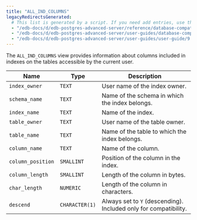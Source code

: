 ```yaml
---
title: "ALL_IND_COLUMNS"
legacyRedirectsGenerated:
  # This list is generated by a script. If you need add entries, use the `legacyRedirects` key.
  - "/edb-docs/d/edb-postgres-advanced-server/reference/database-compatibility-for-oracle-developers-reference-guide/9.6/Database_Compatibility_for_Oracle_Developers_Reference_Guide.1.112.html"
  - "/edb-docs/d/edb-postgres-advanced-server/user-guides/database-compatibility-for-oracle-developers-guide/9.5/Database_Compatibility_for_Oracle_Developers_Guide.1.229.html"
  - "/edb-docs/d/edb-postgres-advanced-server/user-guides/user-guide/9.5/EDB_Postgres_Enterprise_Guide.1.175.html"
---
```


<div id="all_ind_columns" class="registered_link"></div>

The `ALL_IND_COLUMNS` view provides information about columns included in indexes on the tables accessible by the current user.

| Name              | Type           | Description                                                      |
| ----------------- | -------------- | ---------------------------------------------------------------- |
| `index_owner`     | `TEXT`         | User name of the index owner.                                    |
| `schema_name`     | `TEXT`         | Name of the schema in which the index belongs.                   |
| `index_name`      | `TEXT`         | Name of the index.                                               |
| `table_owner`     | `TEXT`         | User name of the table owner.                                    |
| `table_name`      | `TEXT`         | Name of the table to which the index belongs.                    |
| `column_name`     | `TEXT`         | Name of the column.                                              |
| `column_position` | `SMALLINT`     | Position of the column in the index.                             |
| `column_length`   | `SMALLINT`     | Length of the column in bytes.                                   |
| `char_length`     | `NUMERIC`      | Length of the column in characters.                              |
| `descend`         | `CHARACTER(1)` | Always set to `Y` (descending). Included only for compatibility. |
